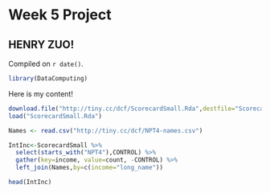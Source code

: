 # Week 5 Project

## HENRY ZUO! 

<!-- leave this material as is -->
Compiled on `r date()`.

```r
library(DataComputing)
```
<!-- put your content after this line -->

Here is my content!

```r
download.file("http://tiny.cc/dcf/ScorecardSmall.Rda",destfile="ScorecardSmall.Rda")
load("ScorecardSmall.Rda")
```

```r
Names <- read.csv("http://tiny.cc/dcf/NPT4-names.csv")

IntInc<-ScorecardSmall %>%
  select(starts_with("NPT4"),CONTROL) %>%
  gather(key=income, value=count, -CONTROL) %>%
  left_join(Names,by=c(income="long_name"))

head(IntInc)
```